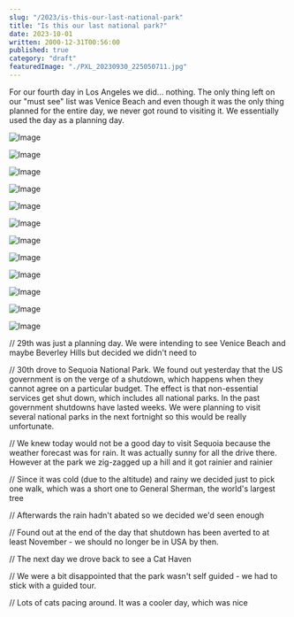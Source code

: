```yaml
---
slug: "/2023/is-this-our-last-national-park"
title: "Is this our last national park?"
date: 2023-10-01
written: 2000-12-31T00:56:00
published: true
category: "draft"
featuredImage: "./PXL_20230930_225050711.jpg"
---
```


For our fourth day in Los Angeles we did... nothing. The only thing left on our "must see" list was Venice Beach and even though it was the only thing planned for the entire day, we never got round to visiting it. We essentially used the day as a planning day.

![Image](PXL_20230930_210959018.jpg)

![Image](PXL_20230930_224259407.jpg)

![Image](PXL_20230930_225050711.jpg)

![Image](PXL_20230930_225231534.jpg)

![Image](PXL_20231001_193046599.jpg)

![Image](PXL_20231001_193524817.jpg)

![Image](PXL_20231001_193859871.jpg)

![Image](PXL_20231001_194434036.jpg)

![Image](PXL_20231001_200839512.jpg)

![Image](PXL_20231001_202014981.jpg)

![Image](PXL_20231001_202148581.jpg)

![Image](PXL_20231001_204100902.jpg)

// 29th was just a planning day. We were intending to see Venice Beach and maybe Beverley Hills but decided we didn't need to

// 30th drove to Sequoia National Park. We found out yesterday that the US government is on the verge of a shutdown, which happens when they cannot agree on a particular budget. The effect is that non-essential services get shut down, which includes all national parks. In the past government shutdowns have lasted weeks. We were planning to visit several national parks in the next fortnight so this would be really unfortunate.

// We knew today would not be a good day to visit Sequoia because the weather forecast was for rain. It was actually sunny for all the drive there. However at the park we zig-zagged up a hill and it got rainier and rainier

// Since it was cold (due to the altitude) and rainy we decided just to pick one walk, which was a short one to General Sherman, the world's largest tree

// Afterwards the rain hadn't abated so we decided we'd seen enough

// Found out at the end of the day that shutdown has been averted to at least November - we should no longer be in USA by then.

// The next day we drove back to see a Cat Haven

// We were a bit disappointed that the park wasn't self guided - we had to stick with a guided tour.

// Lots of cats pacing around. It was a cooler day, which was nice
